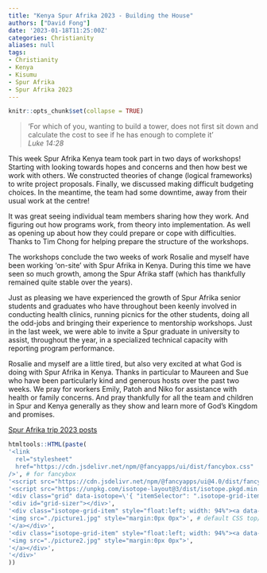 ```yaml
---
title: "Kenya Spur Afrika 2023 - Building the House"
authors: ["David Fong"]
date: '2023-01-18T11:25:00Z'
categories: Christianity
aliases: null
tags:
- Christianity
- Kenya
- Kisumu
- Spur Afrika
- Spur Afrika 2023
---
```


```r
knitr::opts_chunk$set(collapse = TRUE)
```

> 'For which of you, wanting to build a tower, does not first sit down and calculate the cost to see if he has enough to complete it'  
*Luke 14:28*

This week Spur Afrika Kenya team took part in two days of workshops! Starting with looking towards hopes and concerns and then how best we work with others. We constructed theories of change (logical frameworks) to write project proposals. Finally, we discussed making difficult budgeting choices. In the meantime, the team had some downtime, away from their usual work at the centre!

It was great seeing individual team members sharing how they work. And figuring out how programs work, from theory into implementation. As well as opening up about how they could prepare or cope with difficulties. Thanks to Tim Chong for helping prepare the structure of the workshops.

The workshops conclude the two weeks of work Rosalie and myself have been working 'on-site' with Spur Afrika in Kenya. During this time we have seen so much growth, among the Spur Afrika staff (which has thankfully remained quite stable over the years).

Just as pleasing we have experienced the growth of Spur Afrika senior students and graduates who have throughout been keenly involved in conducting health clinics, running picnics for the other students, doing all the odd-jobs and bringing their experience to mentorship workshops. Just in the last week, we were able to invite a Spur graduate in university to assist, throughout the year, in a specialized technical capacity with reporting program performance.

Rosalie and myself are a little tired, but also very excited at what God is doing with Spur Afrika in Kenya. Thanks in particular to Maureen and Sue who have been particularly kind and generous hosts over the past two weeks. We pray for workers Emily, Patoh and Niko for assistance with health or family concerns. And pray thankfully for all the team and children in Spur and Kenya generally as they show and learn more of God's Kingdom and promises.

[Spur Afrika trip 2023 posts](/spurafrika2023/)

```r
htmltools::HTML(paste(
'<link
  rel="stylesheet"
  href="https://cdn.jsdelivr.net/npm/@fancyapps/ui/dist/fancybox.css"
/>', # for fancybox
'<script src="https://cdn.jsdelivr.net/npm/@fancyapps/ui@4.0/dist/fancybox.umd.js"></script>', # for fancybox
'<script src="https://unpkg.com/isotope-layout@3/dist/isotope.pkgd.min.js"></script>', # for isotope
'<div class="grid" data-isotope=\'{ "itemSelector": ".isotope-grid-item", "masonry": "{\"columnWidth\": \".grid-sizer\"}", "percentPosition": "true", "gutter": 0}\' >',
'<div id="grid-sizer"></div>',
'<div class="isotope-grid-item" style="float:left; width: 94%"><a data-fancybox="gallery" href="./picture1.jpg">',
'<img src="./picture1.jpg" style="margin:0px 0px">', # default CSS top/bottom margin is not zero
'</a></div>',
'<div class="isotope-grid-item" style="float:left; width: 94%"><a data-fancybox="gallery" href="./picture2.jpg">',
'<img src="./picture2.jpg" style="margin:0px 0px">',
'</a></div>',
'</div>'
))
```